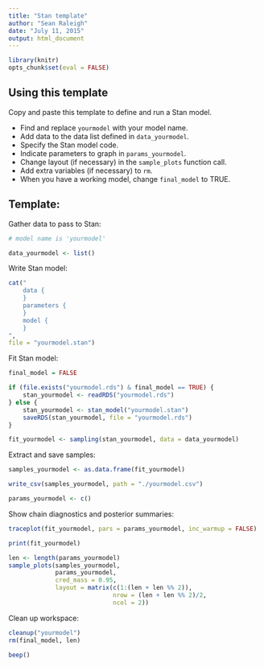 ```yaml
---
title: "Stan template"
author: "Sean Raleigh"
date: "July 11, 2015"
output: html_document
---
```


```r
library(knitr)
opts_chunk$set(eval = FALSE)
```

## Using this template

Copy and paste this template to define and run a Stan model.

* Find and replace `yourmodel` with your model name.
* Add data to the data list defined in `data_yourmodel`.
* Specify the Stan model code.
* Indicate parameters to graph in `params_yourmodel`.
* Change layout (if necessary) in the `sample_plots` function call.
* Add extra variables (if necessary) to `rm`.
* When you have a working model, change `final_model` to TRUE.

## Template:

Gather data to pass to Stan:

```r
# model name is 'yourmodel'

data_yourmodel <- list()
```

Write Stan model:

```r
cat("
    data {
    }
    parameters {
    }
    model {
    }
",
file = "yourmodel.stan")
```

Fit Stan model:

```r
final_model = FALSE

if (file.exists("yourmodel.rds") & final_model == TRUE) {
    stan_yourmodel <- readRDS("yourmodel.rds")
} else {
    stan_yourmodel <- stan_model("yourmodel.stan")
    saveRDS(stan_yourmodel, file = "yourmodel.rds")
}

fit_yourmodel <- sampling(stan_yourmodel, data = data_yourmodel)
```

Extract and save samples:

```r
samples_yourmodel <- as.data.frame(fit_yourmodel)

write_csv(samples_yourmodel, path = "./yourmodel.csv")

params_yourmodel <- c()
```

Show chain diagnostics and posterior summaries:

```r
traceplot(fit_yourmodel, pars = params_yourmodel, inc_warmup = FALSE)

print(fit_yourmodel)

len <- length(params_yourmodel)
sample_plots(samples_yourmodel,
             params_yourmodel,
             cred_mass = 0.95,
             layout = matrix(c(1:(len + len %% 2)),
                             nrow = (len + len %% 2)/2,
                             ncol = 2))
```

Clean up workspace:

```r
cleanup("yourmodel")
rm(final_model, len)
```

```r
beep()
```

